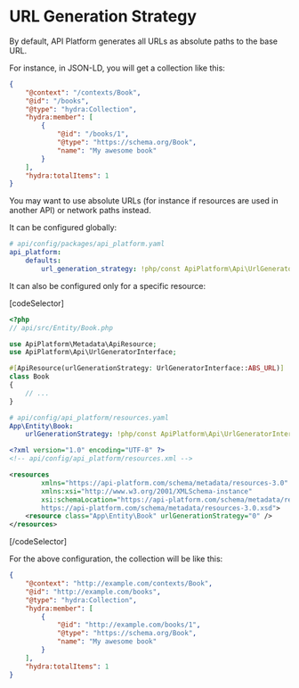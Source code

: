 # URL Generation Strategy

By default, API Platform generates all URLs as absolute paths to the base URL.

For instance, in JSON-LD, you will get a collection like this:

```json
{
    "@context": "/contexts/Book",
    "@id": "/books",
    "@type": "hydra:Collection",
    "hydra:member": [
        {
            "@id": "/books/1",
            "@type": "https://schema.org/Book",
            "name": "My awesome book"
        }
    ],
    "hydra:totalItems": 1
}
```

You may want to use absolute URLs (for instance if resources are used in another API) or network paths instead.

It can be configured globally:

```yaml
# api/config/packages/api_platform.yaml
api_platform:
    defaults:
        url_generation_strategy: !php/const ApiPlatform\Api\UrlGeneratorInterface::ABS_URL
```

It can also be configured only for a specific resource:

[codeSelector]

```php
<?php
// api/src/Entity/Book.php

use ApiPlatform\Metadata\ApiResource;
use ApiPlatform\Api\UrlGeneratorInterface;

#[ApiResource(urlGenerationStrategy: UrlGeneratorInterface::ABS_URL)]
class Book
{
    // ...
}
```

```yaml
# api/config/api_platform/resources.yaml
App\Entity\Book:
    urlGenerationStrategy: !php/const ApiPlatform\Api\UrlGeneratorInterface::ABS_URL
```

```xml
<?xml version="1.0" encoding="UTF-8" ?>
<!-- api/config/api_platform/resources.xml -->

<resources
        xmlns="https://api-platform.com/schema/metadata/resources-3.0"
        xmlns:xsi="http://www.w3.org/2001/XMLSchema-instance"
        xsi:schemaLocation="https://api-platform.com/schema/metadata/resources-3.0
        https://api-platform.com/schema/metadata/resources-3.0.xsd">
    <resource class="App\Entity\Book" urlGenerationStrategy="0" />
</resources>
```

[/codeSelector]

For the above configuration, the collection will be like this:

```json
{
    "@context": "http://example.com/contexts/Book",
    "@id": "http://example.com/books",
    "@type": "hydra:Collection",
    "hydra:member": [
        {
            "@id": "http://example.com/books/1",
            "@type": "https://schema.org/Book",
            "name": "My awesome book"
        }
    ],
    "hydra:totalItems": 1
}
```
